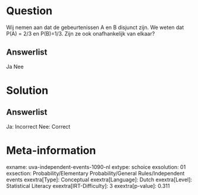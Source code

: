 Question
========

Wij nemen aan dat de gebeurtenissen A en B disjunct zijn. We weten dat
P(A) = 2/3 en P(B)=1/3. Zijn ze ook onafhankelijk van elkaar?

Answerlist
----------

Ja
Nee

Solution
========

Answerlist
----------

Ja: Incorrect
Nee: Correct

Meta-information
================
exname: uva-independent-events-1090-nl
extype: schoice
exsolution: 01
exsection: Probability/Elementary Probability/General Rules/Independent events
exextra[Type]: Conceptual
exextra[Language]: Dutch
exextra[Level]: Statistical Literacy
exextra[IRT-Difficulty]: 3
exextra[p-value]: 0.311
